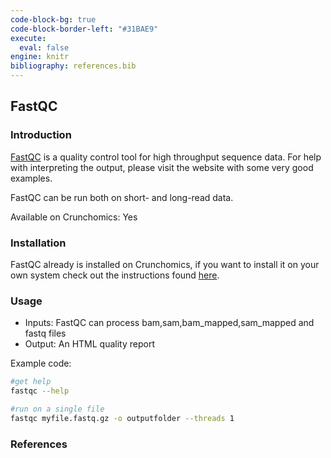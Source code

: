 ---
code-block-bg: true
code-block-border-left: "#31BAE9"
execute:
  eval: false
engine: knitr
bibliography: references.bib
---

## FastQC

### Introduction

[FastQC](https://www.bioinformatics.babraham.ac.uk/projects/fastqc/) is a quality control tool for high throughput sequence data. For help with interpreting the output, please visit the website with some very good examples.

FastQC can be run both on short- and long-read data.

Available on Crunchomics: Yes

### Installation

FastQC already is installed on Crunchomics, if you want to install it on your own system check out the instructions found [here](https://raw.githubusercontent.com/s-andrews/FastQC/master/INSTALL.txt).

### Usage

- Inputs: FastQC can process bam,sam,bam_mapped,sam_mapped and fastq files
- Output: An HTML quality report

Example code:

```{bash}
#get help 
fastqc --help

#run on a single file
fastqc myfile.fastq.gz -o outputfolder --threads 1
```


### References